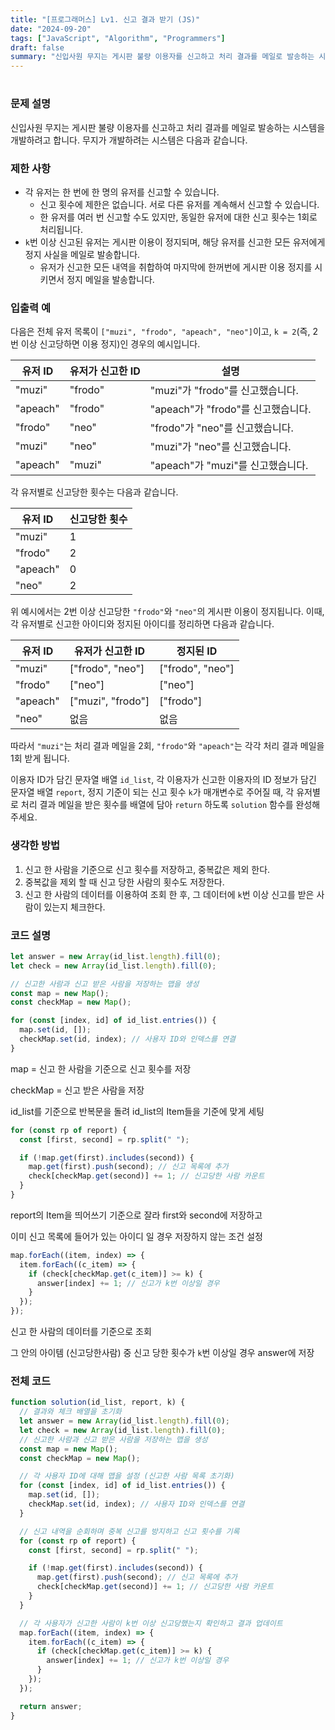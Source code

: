 ```yaml
---
title: "[프로그래머스] Lv1. 신고 결과 받기 (JS)"
date: "2024-09-20"
tags: ["JavaScript", "Algorithm", "Programmers"]
draft: false
summary: "신입사원 무지는 게시판 불량 이용자를 신고하고 처리 결과를 메일로 발송하는 시스템을 개발하려 합니다. 무지가 개발하려는 시스템은 다음과 같습니다."
---
```


#

### 문제 설명

신입사원 무지는 게시판 불량 이용자를 신고하고 처리 결과를 메일로 발송하는 시스템을 개발하려고 합니다. 무지가 개발하려는 시스템은 다음과 같습니다.

### 제한 사항

- 각 유저는 한 번에 한 명의 유저를 신고할 수 있습니다.
  - 신고 횟수에 제한은 없습니다. 서로 다른 유저를 계속해서 신고할 수 있습니다.
  - 한 유저를 여러 번 신고할 수도 있지만, 동일한 유저에 대한 신고 횟수는 1회로 처리됩니다.
- `k`번 이상 신고된 유저는 게시판 이용이 정지되며, 해당 유저를 신고한 모든 유저에게 정지 사실을 메일로 발송합니다.
  - 유저가 신고한 모든 내역을 취합하여 마지막에 한꺼번에 게시판 이용 정지를 시키면서 정지 메일을 발송합니다.

### 입출력 예

다음은 전체 유저 목록이 `["muzi", "frodo", "apeach", "neo"]`이고, `k = 2`(즉, 2번 이상 신고당하면 이용 정지)인 경우의 예시입니다.

<table>
  <thead>
    <tr>
      <th>유저 ID</th>
      <th>유저가 신고한 ID</th>
      <th>설명</th>
    </tr>
  </thead>
  <tbody>
    <tr>
      <td>"muzi"</td>
      <td>"frodo"</td>
      <td>"muzi"가 "frodo"를 신고했습니다.</td>
    </tr>
    <tr>
      <td>"apeach"</td>
      <td>"frodo"</td>
      <td>"apeach"가 "frodo"를 신고했습니다.</td>
    </tr>
    <tr>
      <td>"frodo"</td>
      <td>"neo"</td>
      <td>"frodo"가 "neo"를 신고했습니다.</td>
    </tr>
    <tr>
      <td>"muzi"</td>
      <td>"neo"</td>
      <td>"muzi"가 "neo"를 신고했습니다.</td>
    </tr>
    <tr>
      <td>"apeach"</td>
      <td>"muzi"</td>
      <td>"apeach"가 "muzi"를 신고했습니다.</td>
    </tr>
  </tbody>
</table>

각 유저별로 신고당한 횟수는 다음과 같습니다.

<table>
  <thead>
    <tr>
      <th>유저 ID</th>
      <th>신고당한 횟수</th>
    </tr>
  </thead>
  <tbody>
    <tr>
      <td>"muzi"</td>
      <td>1</td>
    </tr>
    <tr>
      <td>"frodo"</td>
      <td>2</td>
    </tr>
    <tr>
      <td>"apeach"</td>
      <td>0</td>
    </tr>
    <tr>
      <td>"neo"</td>
      <td>2</td>
    </tr>
  </tbody>
</table>

위 예시에서는 2번 이상 신고당한 `"frodo"`와 `"neo"`의 게시판 이용이 정지됩니다. 이때, 각 유저별로 신고한 아이디와 정지된 아이디를 정리하면 다음과 같습니다.

<table>
  <thead>
    <tr>
      <th>유저 ID</th>
      <th>유저가 신고한 ID</th>
      <th>정지된 ID</th>
    </tr>
  </thead>
  <tbody>
    <tr>
      <td>"muzi"</td>
      <td>["frodo", "neo"]</td>
      <td>["frodo", "neo"]</td>
    </tr>
    <tr>
      <td>"frodo"</td>
      <td>["neo"]</td>
      <td>["neo"]</td>
    </tr>
    <tr>
      <td>"apeach"</td>
      <td>["muzi", "frodo"]</td>
      <td>["frodo"]</td>
    </tr>
    <tr>
      <td>"neo"</td>
      <td>없음</td>
      <td>없음</td>
    </tr>
  </tbody>
</table>

따라서 `"muzi"`는 처리 결과 메일을 2회, `"frodo"`와 `"apeach"`는 각각 처리 결과 메일을 1회 받게 됩니다.

이용자 ID가 담긴 문자열 배열 `id_list`, 각 이용자가 신고한 이용자의 ID 정보가 담긴 문자열 배열 `report`, 정지 기준이 되는 신고 횟수 `k`가 매개변수로 주어질 때, 각 유저별로 처리 결과 메일을 받은 횟수를 배열에 담아 `return` 하도록 `solution` 함수를 완성해주세요.

### 생각한 방법

1. 신고 한 사람을 기준으로 신고 횟수를 저장하고, 중복값은 제외 한다.
2. 중복값을 제외 할 때 신고 당한 사람의 횟수도 저장한다.
3. 신고 한 사람의 데이터를 이용하여 조회 한 후, 그 데이터에 `k`번 이상 신고를 받은 사람이 있는지 체크한다.

### 코드 설명

```jsx
let answer = new Array(id_list.length).fill(0);
let check = new Array(id_list.length).fill(0);

// 신고한 사람과 신고 받은 사람을 저장하는 맵을 생성
const map = new Map();
const checkMap = new Map();

for (const [index, id] of id_list.entries()) {
  map.set(id, []);
  checkMap.set(id, index); // 사용자 ID와 인덱스를 연결
}
```

map = 신고 한 사람을 기준으로 신고 횟수를 저장

checkMap = 신고 받은 사람을 저장

id_list를 기준으로 반복문을 돌려 id_list의 Item들을 기준에 맞게 세팅

```jsx
for (const rp of report) {
  const [first, second] = rp.split(" ");

  if (!map.get(first).includes(second)) {
    map.get(first).push(second); // 신고 목록에 추가
    check[checkMap.get(second)] += 1; // 신고당한 사람 카운트
  }
}
```

report의 Item을 띄어쓰기 기준으로 잘라 first와 second에 저장하고

이미 신고 목록에 들어가 있는 아이디 일 경우 저장하지 않는 조건 설정

```jsx
map.forEach((item, index) => {
  item.forEach((c_item) => {
    if (check[checkMap.get(c_item)] >= k) {
      answer[index] += 1; // 신고가 k번 이상일 경우
    }
  });
});
```

신고 한 사람의 데이터를 기준으로 조회

그 안의 아이템 (신고당한사람) 중 신고 당한 횟수가 `k`번 이상일 경우 answer에 저장

### 전체 코드

```jsx
function solution(id_list, report, k) {
  // 결과와 체크 배열을 초기화
  let answer = new Array(id_list.length).fill(0);
  let check = new Array(id_list.length).fill(0);
  // 신고한 사람과 신고 받은 사람을 저장하는 맵을 생성
  const map = new Map();
  const checkMap = new Map();

  // 각 사용자 ID에 대해 맵을 설정 (신고한 사람 목록 초기화)
  for (const [index, id] of id_list.entries()) {
    map.set(id, []);
    checkMap.set(id, index); // 사용자 ID와 인덱스를 연결
  }

  // 신고 내역을 순회하며 중복 신고를 방지하고 신고 횟수를 기록
  for (const rp of report) {
    const [first, second] = rp.split(" ");

    if (!map.get(first).includes(second)) {
      map.get(first).push(second); // 신고 목록에 추가
      check[checkMap.get(second)] += 1; // 신고당한 사람 카운트
    }
  }

  // 각 사용자가 신고한 사람이 k번 이상 신고당했는지 확인하고 결과 업데이트
  map.forEach((item, index) => {
    item.forEach((c_item) => {
      if (check[checkMap.get(c_item)] >= k) {
        answer[index] += 1; // 신고가 k번 이상일 경우
      }
    });
  });

  return answer;
}
```
